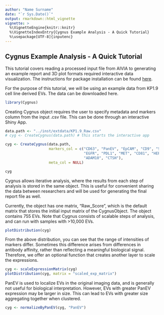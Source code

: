 ```yaml
---
author: "Name Surname"
date: "`r Sys.Date()`"
output: rmarkdown::html_vignette
vignette: >
  %\VignetteEngine{knitr::knitr}
  %\VignetteIndexEntry{Cygnus Example Analysis - A Quick Tutorial}
  %\usepackage[UTF-8]{inputenc}
---
```


## Cygnus Example Analysis - A Quick Tutorial

This tutorial covers reading a processed input file from AIVIA to generating an example report and 3D plot formats required interactive data visualization. The instructions for package installation can be found <a href=https://yeinchung.github.io/Cygnus/>here</a>.

For the purpose of this tutorial, we will be using an example data from KP1.9 cell line derived EVs. The data can be downloaded here.

```r
library(Cygnus)
```

Creating Cygnus object requires the user to specify metadata and markers column from the input .csv file. This can be done through an interactive Shiny App.

```r
data.path <- "../inst/extdata/KP1.9_Raw.csv" 
# cyg <- CreateCygnus(data.path) # this starts the interactive app

cyg <- CreateCygnus(data.path,
                    markers_col = c("CD63", "PanEV", "EpCAM", "CD9", "SDC1", 
                                    "EGFR", "PDL1", "MET", "CD81", "HER2", 
                                    "ADAM10", "CTSH"),
                    meta_col = NULL)

cyg
```

Cygnus allows iterative analysis, where the results from each step of analysis is stored in the same object. This is useful for convenient sharing the data between researchers and will be used for generating the final report file as well.

Currently, the object has one matrix, "Raw_Score", which is the default matrix that stores the initial input matrix of the CygnusObject. The object contains 755 EVs. Note that Cygnus consists of scalable steps of analysis, and can run with samples with \>10,000 EVs.

```r
plotDistribution(cyg)
```

From the above distribution, you can see that the range of intensities of markers differ. Sometimes this difference arises from differences in antibody affinity, rather than reflecting a meaningful biological signal. Therefore, we offer an optional function that creates another layer to scale the expressions.

```r
cyg <- scaleExpressionMatrix(cyg)
plotDistribution(cyg, matrix = "scaled_exp_matrix")
```

PanEV is used to localize EVs in the original imaging data, and is generally not useful for biological interpretation. However, EVs with greater PanEV expression may be larger in size. This can lead to EVs with greater size aggregating together when clustered. 

```r
cyg <- normalizeByPanEV(cyg, "PanEV")
```

